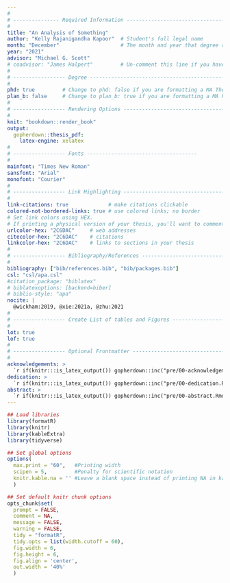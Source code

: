 ```yaml
---
#
# --------------- Required Information -----------------------------------------
#
title: "An Analysis of Something"
author: "Kelly Rajanigandha Kapoor"  # Student's full legal name
month: "December"                    # The month and year that degree requirements were met 
year: "2021"
advisor: "Michael G. Scott"
# coadvisor: "James Halpert"         # Un-comment this line if you have a co-advisor
#
# ----------------- Degree -----------------------------------------------------
#
phd: true         # Change to phd: false if you are formatting a MA Thesis/Plan B Paper
plan_b: false     # Change to plan_b: true if you are formatting a MA Plan B Paper
#
# ----------------- Rendering Options ------------------------------------------
#
knit: "bookdown::render_book"
output: 
  gopherdown::thesis_pdf:
    latex-engine: xelatex
#
# ----------------- Fonts ------------------------------------
#
mainfont: "Times New Roman"
sansfont: "Arial"
monofont: "Courier"
#
# ----------------- Link Highlighting ------------------------------------
#
link-citations: true             # make citations clickable
colored-not-bordered-links: true # use colored links; no border
# Set link colors using HEX.
# If printing a physical version of your thesis, you'll want to comment out the next three lines.
urlcolor-hex: "2C6DAC"     # web addresses
citecolor-hex: "2C6DAC"    # citations
linkcolor-hex: "2C6DAC"    # links to sections in your thesis
#
# ----------------- Bibliography/References ------------------------------------
#
bibliography: ["bib/references.bib", "bib/packages.bib"]
csl: "csl/apa.csl"
#citation_package: "biblatex"
# biblatexoptions: [backend=biber]
# biblio-style: "apa"
nocite: | 
  @wickham:2019, @xie:2021a, @zhu:2021
#
# ----------------- Create List of tables and Figures --------------------------
#
lot: true
lof: true
#
# ----------------- Optional Frontmatter --------------------------------------
#
acknowledgements: >
  `r if(knitr:::is_latex_output()) gopherdown::inc("pre/00-acknowledgements.Rmd")`
dedication: >
  `r if(knitr:::is_latex_output()) gopherdown::inc("pre/00-dedication.Rmd")`
abstract: >
  `r if(knitr:::is_latex_output()) gopherdown::inc("pre/00-abstract.Rmd")`
---
```


<!-- 
Above is the YAML (YAML Ain't Markup Language) header that includes a lot of
metadata used to produce the document.  Be careful with spacing in this header!

In the Optional Frontmatter section comment out or delete frontmatter you don't want
For example, if you'd prefer to not include a Dedication, simply delete lines 67-68
or add a # before them to comment them out.  

If you'd like to include a comment that won't be produced in your resulting file
enclose it in a block like this. 
-->

<!--
If you receive a duplicate label error after knitting, make sure to delete the
thesis.Rmd file and then knit again.
-->




```r
## Load libraries
library(formatR)
library(knitr)
library(kableExtra)
library(tidyverse)

## Set global options
options(
  max.print = "60",   #Printing width
  scipen = 5,         #Penalty for scientific notation
  knitr.kable.na = '' #Leave a blank space instead of printing NA in kable() tables
  )

## Set default knitr chunk options
opts_chunk$set(
  prompt = FALSE, 
  comment = NA, 
  message = FALSE, 
  warning = FALSE, 
  tidy = "formatR",
  tidy.opts = list(width.cutoff = 60),
  fig.width = 6, 
  fig.height = 6,
  fig.align = 'center', 
  out.width = '40%'
  )
```


